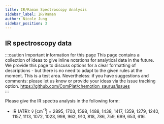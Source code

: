 ```yaml
---
title: IR/Raman Spectroscopy Analysis
sidebar_label: IR/Raman
author: Nicole Jung
sidebar_position: 3
---
```

## IR spectroscopy data

:::caution Important information for this page
This page contains a collection of ideas to give inline notations for analytical data in the future. We provide this page to discuss options for a clear formatting of descriptions - but there is no need to adapt to the given rules at the moment. This is a test area. Nevertheless: if you have suggestions and comments: please let us know or provide your ideas via the issue tracking option.
https://github.com/ComPlat/chemotion_saurus/issues  
:::

Please give the IR spectra analysis in the following form:

- IR (ATR): ṽ [cm<sup>-1</sup>] = 2895, 1703, 1598, 1488, 1438, 1417, 1359, 1279, 1240, 1157, 1113, 1072, 1023, 998, 962, 910, 818, 786, 759, 699, 653, 616.
